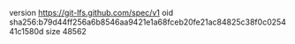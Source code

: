 version https://git-lfs.github.com/spec/v1
oid sha256:b79d44ff256a6b8546aa9421e1a68fceb20fe21ac84825c38f0c025441c1580d
size 48562
